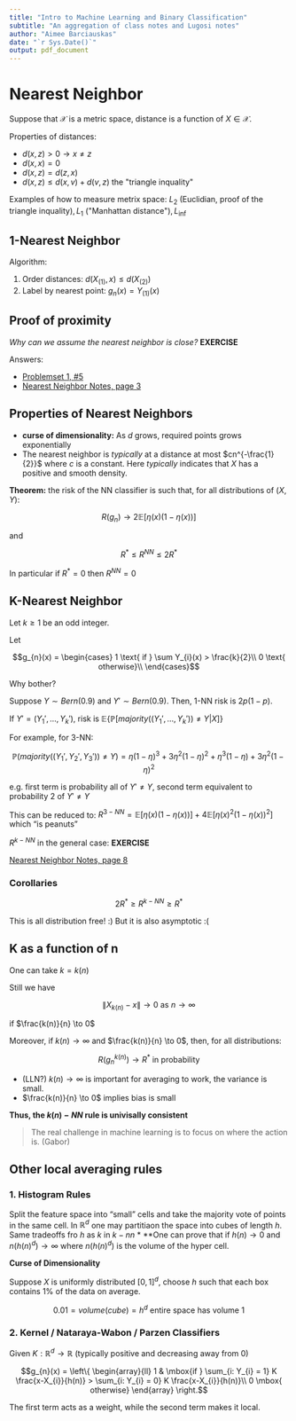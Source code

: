 ```yaml
---
title: "Intro to Machine Learning and Binary Classification"
subtitle: "An aggregation of class notes and Lugosi notes"
author: "Aimee Barciauskas"
date: "`r Sys.Date()`"
output: pdf_document
---
```



# Nearest Neighbor

Suppose that $\mathcal{X}$ is a metric space, distance is a function of $X \in \mathcal{X}$.

Properties of distances:

* $d(x,z) > 0 \to x \ne z$
* $d(x,x) = 0$
* $d(x,z) = d(z,x)$
* $d(x,z) \leq d(x,v) + d(v,z) \text{ the "triangle inquality"}$

Examples of how to measure metrix space: $L_{2} \text{ (Euclidian, proof of the triangle inquality)}, L_{1} \text{ ("Manhattan distance")}, L_{\inf}$

## 1-Nearest Neighbor

Algorithm:

1. Order distances: $d(X_{(1)},x) \leq d(X_{(2)})$
2. Label by nearest point: $g_{n}(x) = Y_{(1)}(x)$

## Proof of proximity

*Why can we assume the nearest neighbor is close?* **EXERCISE**

Answers:

* [Problemset 1, #5](https://app.box.com/files/0/f/4339446734/1/f_51633342485)
* [Nearest Neighbor Notes, page 3](https://app.box.com/files/0/f/4339446734/1/f_49556529122)

## Properties of Nearest Neighbors

* **curse of dimensionality:** As $d$ grows, required points grows exponentially
* The nearest neighbor is *typically* at a distance at most $cn^{-\frac{1}{2}}$ where $c$ is a constant. Here *typically* indicates that $X$ has a positive and smooth density.

**Theorem:** the risk of the NN classifier is such that, for all distributions of $(X,Y)$:

$$R(g_{n}) \to 2\mathbb{E}[\eta(x)(1-\eta(x))]$$

and

$$R^{*} \leq R^{NN} \leq 2R^{*}$$

In particular if $R^{*} = 0$ then $R^{NN} = 0$

## K-Nearest Neighbor

Let $k \geq 1$ be an odd integer.

Let

$$g_{n}(x) =
\begin{cases}
1 \text{ if } \sum Y_{i}(x) > \frac{k}{2}\\
0 \text{ otherwise}\\
\end{cases}$$

Why bother?

Suppose $Y \sim Bern(0.9)$ and $Y' \sim Bern(0.9)$. Then, 1-NN risk is $2p(1-p)$.

If $Y' = (Y_{1}',...,Y_{k}')$, risk is $\mathbb{E}\{\mathbb{P}[majority((Y_{1}',...,Y_{k}')) \ne Y|X]\}$

For example, for 3-NN:

$$\mathbb{P}(majority((Y_{1}',Y_{2}',Y_{3}')) \ne Y) = \eta(1-\eta)^{3} + 3\eta^{2}(1-\eta)^{2} + \eta^{3}(1-\eta) + 3\eta^{2}(1-\eta)^{2}$$

e.g. first term is probability all of $Y' \ne Y$, second term equivalent to probability 2 of $Y' \ne Y$

This can be reduced to: $R^{3-NN} = \mathbb{E}[\eta(x)(1-\eta(x))] + 4\mathbb{E}[\eta(x)^{2}(1-\eta(x))^{2}]$ which "is peanuts"

$R^{k-NN}$ in the general case: **EXERCISE**

[Nearest Neighbor Notes, page 8](https://app.box.com/files/0/f/4339446734/1/f_49556529122)

### Corollaries

$$2R^{*} \geq R^{k-NN} \geq R^{*}$$

This is all distribution free! :)
But it is also asymptotic :(

## K as a function of n

One can take $k = k(n)$

Still we have

$$\lVert X_{k(n)} - x \rVert \to 0 \text{ as $n\to\infty$ }$$

if $\frac{k(n)}{n} \to 0$

Moreover, if $k(n) \to \infty$ and $\frac{k(n)}{n} \to 0$, then, for all distributions:

$$R(g_{n}^{k(n)}) \to R^{*} \text{ in probability}$$


* (LLN?) $k(n) \to \infty$ is important for averaging to work, the variance is small.
* $\frac{k(n)}{n} \to 0$ implies bias is small

**Thus, the $k(n)-NN$ rule is univisally consistent**

> The real challenge in machine learning is to focus on where the action is. (Gabor)

## Other local averaging rules

### 1. Histogram Rules

Split the feature space into "small" cells and take the majority vote of points in the same cell. In $\mathbb{R}^{d}$ one may partitiaon the space into cubes of length $h$. Same tradeoffs fro $h$ as $k$ in $k-nn$
    * **One can prove that if $h(n) \to 0$ and $n(h(n)^{d}) \to \infty$ where $n(h(n)^{d})$ is the volume of the hyper cell.

**Curse of Dimensionality**

Suppose $X$ is uniformly distributed $[0,1]^{d}$, choose $h$ such that each box contains 1% of the data on average.

$$0.01 = volume(cube) = h^{d} \text{ entire space has volume 1}$$

\begin{table}[]
\centering
\caption{}
\label{my-label}
\begin{tabular}{lllll}
d (dimension) & h (length of one side of hypercube) &  &  &  \\
1             & 0.01                                &  &  &  \\
2             & 0.1                                 &  &  &  \\
10            & 0.63 (how is this local?)           &  &  &  \\
100           & 0.955                               &  &  &  \\
1000          & 0.9954                              &  &  & 
\end{tabular}
\end{table}

### 2. Kernel / Nataraya-Wabon / Parzen Classifiers

Given $K : \mathbb{R}^{d} \to \mathbb{R} \text{ (typically positive and decreasing away from 0)}$

$$g_{n}(x) =
\left\{
	\begin{array}{ll}
		1  & \mbox{if } \sum_{i: Y_{i} = 1} K \frac{x-X_{i}}{h(n)} >  \sum_{i: Y_{i} = 0} K \frac{x-X_{i}}{h(n)}\\
		0 \mbox{ otherwise}
	\end{array}
\right.$$

The first term acts as a weight, while the second term makes it local.
